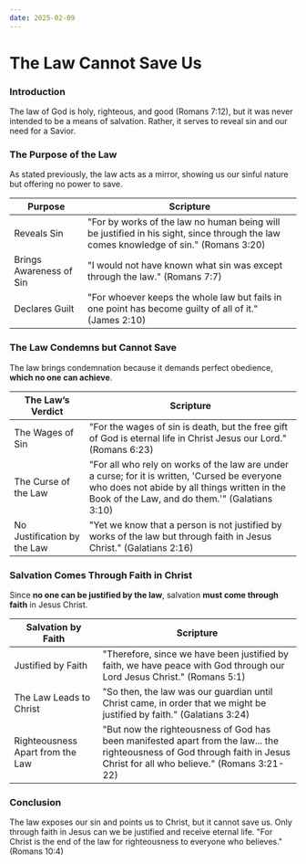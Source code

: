 ```yaml
---
date: 2025-02-09
---
```



# The Law Cannot Save Us

<CustomImage
  src="/img/law-is-a-mirror.png"
  alt="The Law is a Mirror"
  width="300px"
/>
<DateDisplay date="2025-02-09" />

### Introduction

The law of God is holy, righteous, and good (Romans 7:12), but it was never intended to be a means of salvation. Rather, it serves to reveal sin and our need for a Savior.

### The Purpose of the Law
As stated previously, the law acts as a mirror, showing us our sinful nature but offering no power to save.

| Purpose | Scripture |
|---------|-----------|
| Reveals Sin | "For by works of the law no human being will be justified in his sight, since through the law comes knowledge of sin." (Romans 3:20) |
| Brings Awareness of Sin | "I would not have known what sin was except through the law." (Romans 7:7) |
| Declares Guilt | "For whoever keeps the whole law but fails in one point has become guilty of all of it." (James 2:10) |

### The Law Condemns but Cannot Save
The law brings condemnation because it demands perfect obedience, **which no one can achieve**.

| The Law’s Verdict | Scripture |
|------------------|-----------|
| The Wages of Sin | "For the wages of sin is death, but the free gift of God is eternal life in Christ Jesus our Lord." (Romans 6:23) |
| The Curse of the Law | "For all who rely on works of the law are under a curse; for it is written, 'Cursed be everyone who does not abide by all things written in the Book of the Law, and do them.'" (Galatians 3:10) |
| No Justification by the Law | "Yet we know that a person is not justified by works of the law but through faith in Jesus Christ." (Galatians 2:16) |

### Salvation Comes Through Faith in Christ
Since **no one can be justified by the law**, salvation **must come through faith** in Jesus Christ.

| Salvation by Faith | Scripture |
|-------------------|-----------|
| Justified by Faith | "Therefore, since we have been justified by faith, we have peace with God through our Lord Jesus Christ." (Romans 5:1) |
| The Law Leads to Christ | "So then, the law was our guardian until Christ came, in order that we might be justified by faith." (Galatians 3:24) |
| Righteousness Apart from the Law | "But now the righteousness of God has been manifested apart from the law... the righteousness of God through faith in Jesus Christ for all who believe." (Romans 3:21-22) |

### Conclusion
The law exposes our sin and points us to Christ, but it cannot save us. Only through faith in Jesus can we be justified and receive eternal life. "For Christ is the end of the law for righteousness to everyone who believes." (Romans 10:4)

